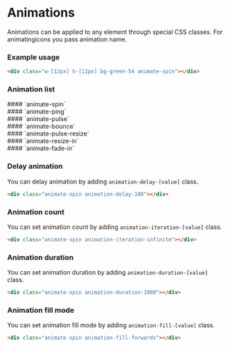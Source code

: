 
<h1>Animations</h1>

Animations can be applied to any element through special CSS classes. For animatingicons you pass animation name.

<Meta title="Design System/Animations" />

### **Example usage**

```html
<div class="w-[12px] h-[12px] bg-green-54 animate-spin"></div>
```

### **Animation list**

<div class="p-5 my-6 shadow-neutral-above-shadow rounded sb-unstyled">
  #### `animate-spin`
  <div class="mt-6 w-[12px] h-[12px] bg-green-54 animate-spin"></div>
</div>

<div class="p-5 my-6 shadow-neutral-above-shadow rounded sb-unstyled">
  #### `animate-ping`
  <div class="mt-6 w-[12px] h-[12px] bg-green-54 rounded-full animate-ping"></div>
</div>

<div class="p-5 my-6 shadow-neutral-above-shadow rounded sb-unstyled">
  #### `animate-pulse`
  <div class="mt-6 w-[12px] h-[12px] bg-green-54 rounded-full animate-pulse"></div>
</div>

<div class="p-5 my-6 shadow-neutral-above-shadow rounded sb-unstyled">
  #### `animate-bounce`
  <div class="mt-6 w-[12px] h-[12px] bg-green-54 rounded-full animate-bounce"></div>
</div>

<div class="p-5 my-6 shadow-neutral-above-shadow rounded sb-unstyled">
  #### `animate-pulse-resize`
  <div class="mt-6 w-[12px] h-[12px] bg-green-54 rounded-full animate-pulse-resize"></div>
</div>

<div class="p-5 my-6 shadow-neutral-above-shadow rounded sb-unstyled">
  #### `animate-resize-in`
  <div class="mt-6 w-[12px] h-[12px] bg-green-54 rounded-full animate-resize-in animation-iteration-infinite animation-duration-1000"></div>
</div>

<div class="p-5 my-6 shadow-neutral-above-shadow rounded sb-unstyled">
  #### `animate-fade-in`
  <div class="mt-6 w-[12px] h-[12px] bg-green-54 rounded-full opacity-0 animate-fade-in animation-iteration-infinite animation-duration-1000"></div>
</div>

### **Delay animation**

You can delay animation by adding `animation-delay-[value]` class.

```html
<div class="animate-spin animation-delay-100"></div>
```

### **Animation count**

You can set animation count by adding `animation-iteration-[value]` class.

```html
<div class="animate-spin animation-iteration-infinite"></div>
```

### **Animation duration**

You can set animation duration by adding `animation-duration-[value]` class.

```html
<div class="animate-spin animation-duration-1000"></div>
```

### **Animation fill mode**

You can set animation fill mode by adding `animation-fill-[value]` class.

```html
<div class="animate-spin animation-fill-forwards"></div>
```
